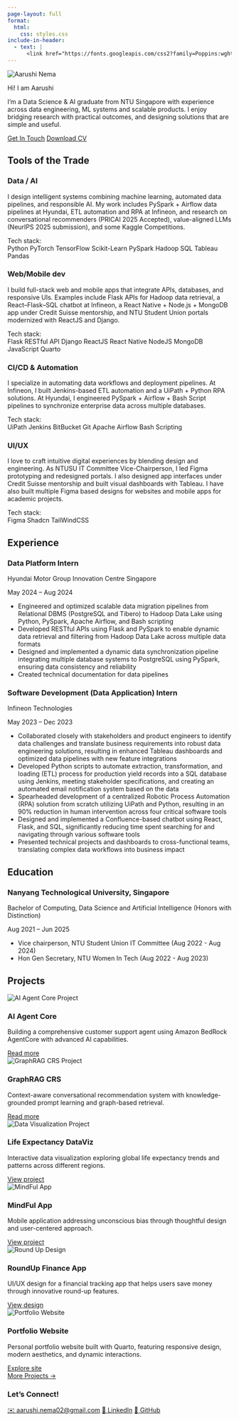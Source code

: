 ```yaml
---
page-layout: full
format:
  html:
    css: styles.css
include-in-header:
  - text: |
      <link href="https://fonts.googleapis.com/css2?family=Poppins:wght@400;600;800&display=swap" rel="stylesheet">
---
```


![](assets/me.jpeg){.avatar-xl .center alt="Aarushi Nema" fig-cap=""}

<div class="hero-title">Hi! I am <span class="accent">Aarushi</span></div>

<div class="center">
  <span class="tagline-lg typewriter-line">
    <span class="tw-text"></span><span class="caret"></span>
  </span>
  
</div>

<div class="blurb">
I’m a Data Science & AI graduate from NTU Singapore with experience across data engineering, ML systems and scalable products. I enjoy bridging research with practical outcomes, and designing solutions that are simple and useful.
</div>

<div class="btn-row center">
[Get In Touch](mailto:aarushi.nema02@gmail.com){.btn .btn-light .btn-sm}
[Download CV](/assets/nema_aarushi_resume.pdf){.btn .btn-outline-light .btn-sm}
</div>

## Tools of the Trade

```{=html}
<div class="skills-layout">
  <div class="skills-row">
    <div class="skill-card">
      <div class="skill-icon ai-icon"></div>
      <h3>Data / AI</h3>
      <p>I design intelligent systems combining machine learning, automated data pipelines, and responsible AI. My work includes PySpark + Airflow data pipelines at Hyundai, ETL automation and RPA at Infineon, and research on conversational recommenders (PRICAI 2025 Accepted), value-aligned LLMs (NeurIPS 2025 submission), and some Kaggle Competitions.</p>
      <div class="tech-stack-label">Tech stack:</div>
      <div class="tech-stack">
        <span class="tech-pill">Python</span>
        <span class="tech-pill">PyTorch</span>
        <span class="tech-pill">TensorFlow</span>
        <span class="tech-pill">Scikit-Learn</span>
        <span class="tech-pill">PySpark</span>
        <span class="tech-pill">Hadoop</span>
        <span class="tech-pill">SQL</span>
        <span class="tech-pill">Tableau</span>
        <span class="tech-pill">Pandas</span>
      </div>
    </div>

    <div class="skill-card">
      <div class="skill-icon dev-icon"></div>
      <h3>Web/Mobile dev</h3>
      <p>I build full-stack web and mobile apps that integrate APIs, databases, and responsive UIs. Examples include Flask APIs for Hadoop data retrieval, a React–Flask–SQL chatbot at Infineon, a React Native + Node.js + MongoDB app under Credit Suisse mentorship, and NTU Student Union portals modernized with ReactJS and Django.</p>
      <div class="tech-stack-label">Tech stack:</div>
      <div class="tech-stack">
        <span class="tech-pill">Flask</span>
        <span class="tech-pill">RESTful API</span>
        <span class="tech-pill">Django</span>
        <span class="tech-pill">ReactJS</span>
        <span class="tech-pill">React Native</span>
        <span class="tech-pill">NodeJS</span>
        <span class="tech-pill">MongoDB</span>
        <span class="tech-pill">JavaScript</span>
        <span class="tech-pill">Quarto</span>
      </div>
    </div>

  </div>

  <div class="skills-row">
     <div class="skill-card">
      <div class="skill-icon automation-icon"></div>
      <h3>CI/CD & Automation</h3>
      <p>I specialize in automating data workflows and deployment pipelines. At Infineon, I built Jenkins-based ETL automation and a UiPath + Python RPA solutions. At Hyundai, I engineered PySpark + Airflow + Bash Script pipelines to synchronize enterprise data across multiple databases.</p>
      <div class="tech-stack-label">Tech stack:</div>
      <div class="tech-stack">
        <span class="tech-pill">UiPath</span>
        <span class="tech-pill">Jenkins</span>
        <span class="tech-pill">BitBucket</span>
        <span class="tech-pill">Git</span>
        <span class="tech-pill">Apache Airflow</span>
        <span class="tech-pill">Bash Scripting</span>
      </div>
    </div>

     <div class="skill-card">
      <div class="skill-icon uiux-icon"></div>
      <h3>UI/UX</h3>
      <p>I love to craft intuitive digital experiences by blending design and engineering. As NTUSU IT Committee Vice-Chairperson, I led Figma prototyping and redesigned portals. I also designed app interfaces under Credit Suisse mentorship and built visual dashboards with Tableau. I have also built multiple Figma based designs for websites and mobile apps for academic projects.</p>
      <div class="tech-stack-label">Tech stack:</div>
      <div class="tech-stack">
        <span class="tech-pill">Figma</span>
        <span class="tech-pill">Shadcn</span>
        <span class="tech-pill">TailWindCSS</span>
      </div>
    </div>
  </div>
</div>
```
## Experience

````{=html}
<div class="experience-container">
  <div class="experience-card">
    <div class="experience-header">
      <div class="experience-title">
        <h3>Data Platform Intern</h3>
        <p class="company">Hyundai Motor Group Innovation Centre Singapore</p>
      </div>
      <div class="experience-date">
        <span class="date-badge">May 2024 – Aug 2024</span>
      </div>
    </div>
    <div class="experience-content">
      <ul class="experience-list">
        <li>Engineered and optimized scalable data migration pipelines from Relational DBMS (PostgreSQL and Tibero) to Hadoop Data Lake using Python, PySpark, Apache Airflow, and Bash scripting</li>
        <li>Developed RESTful APIs using Flask and PySpark to enable dynamic data retrieval and filtering from Hadoop Data Lake across multiple data formats</li>
        <li>Designed and implemented a dynamic data synchronization pipeline integrating multiple database systems to PostgreSQL using PySpark, ensuring data consistency and reliability</li>
        <li>Created technical documentation for data pipelines</li>
      </ul>
    </div>
  </div>

  <div class="experience-card">
    <div class="experience-header">
      <div class="experience-title">
        <h3>Software Development (Data Application) Intern</h3>
        <p class="company">Infineon Technologies</p>
      </div>
      <div class="experience-date">
        <span class="date-badge">May 2023 – Dec 2023</span>
      </div>
    </div>
    <div class="experience-content">
      <ul class="experience-list">
        <li>Collaborated closely with stakeholders and product engineers to identify data challenges and translate business requirements into robust data engineering solutions, resulting in enhanced Tableau dashboards and optimized data pipelines with new feature integrations</li>
        <li>Developed Python scripts to automate extraction, transformation, and loading (ETL) process for production yield records into a SQL database using Jenkins, meeting stakeholder specifications, and creating an automated email notification system based on the data</li>
        <li>Spearheaded development of a centralized Robotic Process Automation (RPA) solution from scratch utilizing UiPath and Python, resulting in an 90% reduction in human intervention across four critical software tools</li>
        <li>Designed and implemented a Confluence-based chatbot using React, Flask, and SQL, significantly reducing time spent searching for and navigating through various software tools</li>
        <li>Presented technical projects and dashboards to cross-functional teams, translating complex data workflows into business impact</li>
      </ul>
    </div>
  </div>
</div>
````

## Education

````{=html}
<div class="education-container">
  <div class="education-card">
    <div class="education-header">
      <div class="education-title">
        <h3>Nanyang Technological University, Singapore</h3>
        <p class="degree">Bachelor of Computing, Data Science and Artificial Intelligence (Honors with Distinction)</p>
      </div>
      <div class="education-date">
        <span class="date-badge">Aug 2021 – Jun 2025</span>
      </div>
    </div>
    <div class="education-content">
      <ul class="education-list">
        <li>Vice chairperson, NTU Student Union IT Committee (Aug 2022 - Aug 2024)</li>
        <li>Hon Gen Secretary, NTU Women In Tech (Aug 2022 - Aug 2023)</li>
      </ul>
    </div>
  </div>
</div>
````

## Projects

````{=html}
<div class="projects-carousel">
  <div class="projects-container">
    <div class="project-card">
      <div class="project-image">
        <img src="images/machine_learning_projects/agent_core/AgentCore-icon3.png" alt="AI Agent Core Project">
      </div>
      <div class="project-content">
        <h3>AI Agent Core</h3>
        <p>Building a comprehensive customer support agent using Amazon BedRock AgentCore with advanced AI capabilities.</p>
        <a href="posts/machine_learning_projects/AgentCore.qmd" class="project-link">Read more</a>
      </div>
    </div>
    
    <div class="project-card">
      <div class="project-image">
        <img src="images/machine_learning_projects/graphrag_crs/graphrag_crs_architecture.png" alt="GraphRAG CRS Project">
      </div>
      <div class="project-content">
        <h3>GraphRAG CRS</h3>
        <p>Context-aware conversational recommendation system with knowledge-grounded prompt learning and graph-based retrieval.</p>
        <a href="posts/machine_learning_projects/GraphRAG_CRS.qmd" class="project-link">Read more</a>
      </div>
    </div>

    <div class="project-card">
      <div class="project-image">
        <img src="images/homepage_img.png" alt="Data Visualization Project">
      </div>
      <div class="project-content">
        <h3>Life Expectancy DataViz</h3>
        <p>Interactive data visualization exploring global life expectancy trends and patterns across different regions.</p>
        <a href="posts/machine_learning_projects/longetivity_dataviz.qmd" class="project-link">View project</a>
      </div>
    </div>
    
    <div class="project-card">
      <div class="project-image">
        <img src="images/homepage_img.png" alt="MindFul App">
      </div>
      <div class="project-content">
        <h3>MindFul App</h3>
        <p>Mobile application addressing unconscious bias through thoughtful design and user-centered approach.</p>
        <a href="posts/app_dev/mindful.qmd" class="project-link">View project</a>
      </div>
    </div>
    
    <div class="project-card">
      <div class="project-image">
        <img src="images/design_portfolio/round_up/round_up_1.webp" alt="Round Up Design">
      </div>
      <div class="project-content">
        <h3>RoundUp Finance App</h3>
        <p>UI/UX design for a financial tracking app that helps users save money through innovative round-up features.</p>
        <a href="posts/design_portfolio/round_up.qmd" class="project-link">View design</a>
      </div>
  </div>

    <div class="project-card">
      <div class="project-image">
        <img src="images/homepage_img.png" alt="Portfolio Website">
      </div>
      <div class="project-content">
        <h3>Portfolio Website</h3>
        <p>Personal portfolio website built with Quarto, featuring responsive design, modern aesthetics, and dynamic interactions.</p>
        <a href="index.qmd" class="project-link">Explore site</a>
      </div>
    </div>
    
    <div class="project-card more-projects-card">
      <div class="more-projects-content">
        <a href="projects.qmd" class="more-projects-btn">More Projects →</a>
      </div>
    </div>
  </div>
</div>
````

### Let's Connect!

````{=html}
<div class="contact-simple">
  <a href="mailto:aarushi.nema02@gmail.com" class="contact-item">✉️ aarushi.nema02@gmail.com</a>
  <a href="https://www.linkedin.com/in/aarushi-nema-64a006185/" class="contact-item" target="_blank">🔗 LinkedIn</a>
  <a href="https://github.com/aarushi-nema" class="contact-item" target="_blank">🐙 GitHub</a>
</div>
````

```{=html}
<script>
  document.addEventListener('DOMContentLoaded', function(){
    var container = document.querySelector('.typewriter-line');
    var textNode = document.querySelector('.typewriter-line .tw-text');
    if(!container || !textNode) return;

    // Plain text phrases to avoid HTML flicker while typing
    var phrasesPlain = [
      'Turning Data Into Decisions',
      'AI Into Action',
      'UI/UX Into Unforgettable Experiences'
    ];
    // Accent mappings applied only when holding at full text
    function accentify(text){
      return text
        .replace(/^Turning Data/, 'Turning <span class="accent">Data</span>')
        .replace(/^AI/, '<span class="accent">AI</span>')
        .replace(/^UI\/UX/, '<span class="accent">UI/UX</span>');
    }

    // Stabilize width to prevent layout shift when empty
    var maxLen = phrasesPlain.reduce((m,s)=> Math.max(m, s.length), 0);
    container.style.minWidth = 'ch'.replace('ch', maxLen);
    container.style.display = 'inline-block';

    var i=0, j=0, deleting=false;
    function setText(slice){ textNode.textContent = slice; }
    function setFullWithAccent(str){ container.querySelector('.tw-text').innerHTML = accentify(str); }

    function step(){
      var current = phrasesPlain[i];
      if(!deleting){
        j++;
        setText(current.slice(0,j));
        if(j === current.length){
          setFullWithAccent(current);
          deleting = true; 
          return setTimeout(step, 900);
        }
        return setTimeout(step, 55);
      } else {
        j--;
        setText(current.slice(0,j));
        if(j === 0){ deleting=false; i=(i+1)%phrasesPlain.length; return setTimeout(step, 450); }
        return setTimeout(step, 35);
      }
    }
    step();
  });
</script>
```
